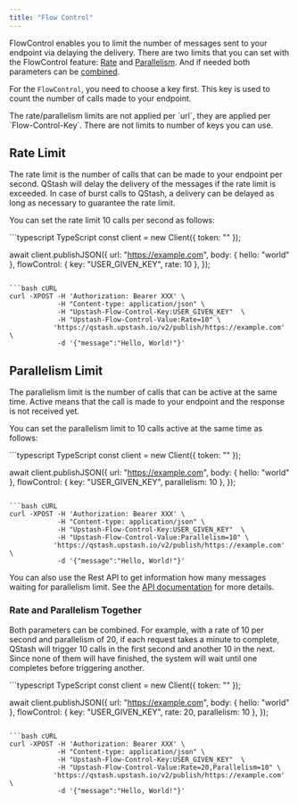 ```yaml
---
title: "Flow Control"
---
```


FlowControl enables you to limit the number of messages sent to your endpoint via delaying the delivery. 
There are two limits that you can set with the FlowControl feature: [Rate](#rate-limit) and [Parallelism](#parallelism-limit).
And if needed both parameters can be [combined](#rate-and-parallelism-together).

For the `FlowControl`, you need to choose a key first. This key is used to count the number of calls made to your endpoint.

<Warning>
The rate/parallelism limits are not applied per `url`, they are applied per `Flow-Control-Key`. 
</Warning>
There are not limits to number of keys you can use.

## Rate Limit

The rate limit is the number of calls that can be made to your endpoint per second. 
QStash will delay the delivery of the messages if the rate limit is exceeded. 
In case of burst calls to QStash, a delivery can be delayed as long as necessary to guarantee the rate limit.


You can set the rate limit 10 calls per second as follows:

<CodeGroup>
```typescript TypeScript
const client = new Client({ token: "<QSTASH_TOKEN>" });

await client.publishJSON({
    url: "https://example.com",
    body: { hello: "world" },
    flowControl: { key: "USER_GIVEN_KEY", rate: 10 },
});
```

```bash cURL
curl -XPOST -H 'Authorization: Bearer XXX' \
            -H "Content-type: application/json" \
            -H "Upstash-Flow-Control-Key:USER_GIVEN_KEY"  \
            -H "Upstash-Flow-Control-Value:Rate=10" \
           'https://qstash.upstash.io/v2/publish/https://example.com' \ 
            -d '{"message":"Hello, World!"}'
```
</CodeGroup>

## Parallelism Limit

The parallelism limit is the number of calls that can be active at the same time.
Active means that the call is made to your endpoint and the response is not received yet. 

You can set the parallelism limit to 10 calls active at the same time as follows:

<CodeGroup>
```typescript TypeScript
const client = new Client({ token: "<QSTASH_TOKEN>" });

await client.publishJSON({
    url: "https://example.com",
    body: { hello: "world" },
    flowControl: { key: "USER_GIVEN_KEY", parallelism: 10 },
});
```

```bash cURL
curl -XPOST -H 'Authorization: Bearer XXX' \
            -H "Content-type: application/json" \
            -H "Upstash-Flow-Control-Key:USER_GIVEN_KEY"  \
            -H "Upstash-Flow-Control-Value:Parallelism=10" \
           'https://qstash.upstash.io/v2/publish/https://example.com' \ 
            -d '{"message":"Hello, World!"}'
```
</CodeGroup>

You can also use the Rest API to get information how many messages waiting for parallelism limit.
See the [API documentation](/qstash/api/flow-control/get) for more details.

### Rate and Parallelism Together

Both parameters can be combined. For example, with a rate of 10 per second and parallelism of 20, if each request takes a minute to complete, QStash will trigger 10 calls in the first second and another 10 in the next. Since none of them will have finished, the system will wait until one completes before triggering another.

<CodeGroup>
```typescript TypeScript
const client = new Client({ token: "<QSTASH_TOKEN>" });

await client.publishJSON({
    url: "https://example.com",
    body: { hello: "world" },
    flowControl: { key: "USER_GIVEN_KEY", rate: 20, parallelism: 10 },
});
```

```bash cURL
curl -XPOST -H 'Authorization: Bearer XXX' \
            -H "Content-type: application/json" \
            -H "Upstash-Flow-Control-Key:USER_GIVEN_KEY"  \
            -H "Upstash-Flow-Control-Value:Rate=20,Parallelism=10" \
           'https://qstash.upstash.io/v2/publish/https://example.com' \ 
            -d '{"message":"Hello, World!"}'
```
</CodeGroup>